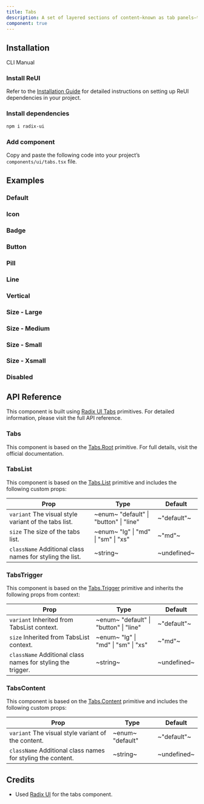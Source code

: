 ```yaml
---
title: Tabs
description: A set of layered sections of content—known as tab panels—that are displayed one at a time.
component: true
---
```


## Installation

<Tabs defaultValue="cli">

<TabsList>
  <TabsTrigger value="cli">CLI</TabsTrigger>
  <TabsTrigger value="manual">Manual</TabsTrigger>
</TabsList>

<TabsContent value="cli">
  <CliCommands name="tabs" />
</TabsContent>

<TabsContent value="manual">    
<Steps>

### Install ReUI

Refer to the [Installation Guide](/docs/installation) for detailed instructions on setting up ReUI dependencies in your project.

### Install dependencies

```bash
npm i radix-ui
```

### Add component

Copy and paste the following code into your project’s `components/ui/tabs.tsx` file.

<ComponentPreview name="tabs" />

</Steps>

</TabsContent>

</Tabs>

## Examples

### Default

<ExamplePreview path="tabs/default" />

### Icon

<ExamplePreview path="tabs/icon" />

### Badge

<ExamplePreview path="tabs/badge" />

### Button

<ExamplePreview path="tabs/button" />

### Pill

<ExamplePreview path="tabs/pill" />

### Line

<ExamplePreview path="tabs/line" />

### Vertical

<ExamplePreview path="tabs/vertical" />

### Size - Large

<ExamplePreview path="tabs/size-lg" />

### Size - Medium

<ExamplePreview path="tabs/size-md" />

### Size - Small

<ExamplePreview path="tabs/size-sm" />

### Size - Xsmall

<ExamplePreview path="tabs/size-xs" />

### Disabled

<ExamplePreview path="tabs/disabled" />

## API Reference

This component is built using [Radix UI Tabs](https://www.radix-ui.com/primitives/docs/components/tabs) primitives. For detailed information, please visit the full API reference.

### Tabs

This component is based on the [Tabs.Root](https://www.radix-ui.com/primitives/docs/components/tabs#root) primitive. For full details, visit the official documentation.

### TabsList

This component is based on the [Tabs.List](https://www.radix-ui.com/primitives/docs/components/tabs#list) primitive and includes the following custom props:

| **Prop**                                                                            | **Type**                                                            | **Default** |
| ----------------------------------------------------------------------------------- | ------------------------------------------------------------------- | ----------- |
| `variant` <PopoverInfo>The visual style variant of the tabs list.</PopoverInfo>     | ~enum~ <PopoverInfo> "default" \| "button" \| "line" </PopoverInfo> | ~"default"~ |
| `size` <PopoverInfo>The size of the tabs list.</PopoverInfo>                        | ~enum~ <PopoverInfo> "lg" \| "md" \| "sm" \| "xs" </PopoverInfo>    | ~"md"~      |
| `className` <PopoverInfo>Additional class names for styling the list.</PopoverInfo> | ~string~                                                            | ~undefined~ |

### TabsTrigger

This component is based on the [Tabs.Trigger](https://www.radix-ui.com/primitives/docs/components/tabs#trigger) primitive and inherits the following props from context:

| **Prop**                                                                               | **Type**                                                            | **Default** |
| -------------------------------------------------------------------------------------- | ------------------------------------------------------------------- | ----------- |
| `variant` <PopoverInfo>Inherited from TabsList context.</PopoverInfo>                  | ~enum~ <PopoverInfo> "default" \| "button" \| "line" </PopoverInfo> | ~"default"~ |
| `size` <PopoverInfo>Inherited from TabsList context.</PopoverInfo>                     | ~enum~ <PopoverInfo> "lg" \| "md" \| "sm" \| "xs" </PopoverInfo>    | ~"md"~      |
| `className` <PopoverInfo>Additional class names for styling the trigger.</PopoverInfo> | ~string~                                                            | ~undefined~ |

### TabsContent

This component is based on the [Tabs.Content](https://www.radix-ui.com/primitives/docs/components/tabs#content) primitive and includes the following custom props:

| **Prop**                                                                               | **Type**                                      | **Default** |
| -------------------------------------------------------------------------------------- | --------------------------------------------- | ----------- |
| `variant` <PopoverInfo>The visual style variant of the content.</PopoverInfo>          | ~enum~ <PopoverInfo> "default" </PopoverInfo> | ~"default"~ |
| `className` <PopoverInfo>Additional class names for styling the content.</PopoverInfo> | ~string~                                      | ~undefined~ |

## Credits

- Used [Radix UI](https://www.radix-ui.com/primitives/docs/components/tabs) for the tabs component.
